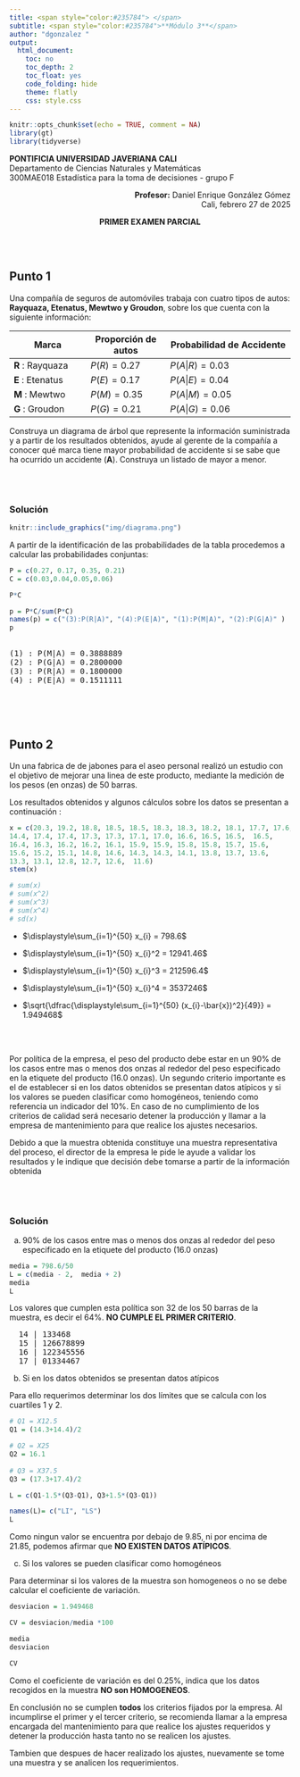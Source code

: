```yaml
---
title: <span style="color:#235784"> </span>  
subtitle: <span style="color:#235784">**Módulo 3**</span> 
author: "dgonzalez "
output:
  html_document:
    toc: no
    toc_depth: 2
    toc_float: yes
    code_folding: hide
    theme: flatly
    css: style.css
---      
```



```r
knitr::opts_chunk$set(echo = TRUE, comment = NA)
library(gt)
library(tidyverse)
```

**PONTIFICIA UNIVERSIDAD JAVERIANA CALI**  
Departamento de Ciencias Naturales y Matemáticas  
300MAE018 Estadística para la toma de decisiones - grupo F  

<div style="text-align: right;">
<strong>Profesor:</strong> Daniel Enrique González Gómez  
Cali, febrero 27 de 2025  
</div>

<div style="text-align: center;">
<strong>PRIMER EXAMEN PARCIAL</strong>
</div>

<br/><br/>

## Punto 1

Una compañía de seguros de automóviles trabaja con cuatro tipos de autos: **Rayquaza, Etenatus, Mewtwo y Groudon**, sobre los que cuenta con la siguiente información:

| Marca            | Proporción de autos | Probabilidad de **A**ccidente |
|-------------------|--------------------|-------------------------------|
| **R** : Rayquaza  |   $P(R)=0.27$      |   $P(A|R) =0.03$              |
| **E** : Etenatus  |   $P(E)=0.17$      |   $P(A|E) =0.04$              |
| **M** : Mewtwo    |   $P(M)=0.35$      |   $P(A|M) =0.05$              |
| **G** : Groudon   |   $P(G)=0.21$      |   $P(A|G) =0.06$              |

Construya un diagrama de árbol que represente la información suministrada y a partir de los resultados obtenidos, ayude al gerente de la compañía a conocer qué marca tiene mayor probabilidad de accidente si se sabe que ha ocurrido un accidente (**A**). Construya un listado de mayor a menor.

<br/><br/>

### **Solución**



```r
knitr::include_graphics("img/diagrama.png")
```



A partir de la identificación de las probabilidades de la tabla procedemos a calcular las probabilidades conjuntas:

```r
P = c(0.27, 0.17, 0.35, 0.21)
C = c(0.03,0.04,0.05,0.06)

P*C
```


```r
p = P*C/sum(P*C)
names(p) = c("(3):P(R|A)", "(4):P(E|A)", "(1):P(M|A)", "(2):P(G|A)" )
p

```

<pre>  
(1) : P(M|A) = 0.3888889 
(2) : P(G|A) = 0.2800000 
(3) : P(R|A) = 0.1800000 
(4) : P(E|A) = 0.1511111 
</pre>  
  
 
<br/><br/><br/>

## Punto 2

Un una fabrica de de jabones para el aseo personal realizó un estudio con el objetivo de mejorar una linea de este producto, mediante la medición de los pesos (en onzas)  de 50 barras.

Los resultados obtenidos y algunos cálculos sobre los datos se presentan a continuación :

```r
x = c(20.3, 19.2, 18.8, 18.5, 18.5, 18.3, 18.3, 18.2, 18.1, 17.7, 17.6,
14.4, 17.4, 17.4, 17.3, 17.3, 17.1, 17.0, 16.6, 16.5, 16.5,  16.5,
16.4, 16.3, 16.2, 16.2, 16.1, 15.9, 15.9, 15.8, 15.8, 15.7, 15.6,
15.6, 15.2, 15.1, 14.8, 14.6, 14.3, 14.3, 14.1, 13.8, 13.7, 13.6,  
13.3, 13.1, 12.8, 12.7, 12.6,  11.6)
stem(x)

# sum(x)
# sum(x^2)
# sum(x^3)
# sum(x^4)
# sd(x)
```

* $\displaystyle\sum_{i=1}^{50} x_{i} = 798.6$ 

* $\displaystyle\sum_{i=1}^{50} x_{i}^2  = 12941.46$ 

* $\displaystyle\sum_{i=1}^{50} x_{i}^3 =  212596.4$ 

* $\displaystyle\sum_{i=1}^{50} x_{i}^4 = 3537246$ 

* $\sqrt{\dfrac{\displaystyle\sum_{i=1}^{50} (x_{i}-\bar{x})^2}{49}} = 1.949468$ 

<br/><br/>

Por política de la empresa, el peso del producto debe estar en un 90% de los casos entre mas o menos dos onzas al rededor del peso especificado en la etiquete del producto (16.0 onzas). Un segundo criterio importante es el de establecer si en los datos obtenidos se presentan datos atípicos y si los valores se pueden clasificar como homogéneos, teniendo como referencia un indicador del 10%. En caso de no cumplimiento de los criterios de calidad será necesario detener la producción y llamar a la empresa de mantenimiento para que realice los ajustes necesarios.


Debido a que la muestra obtenida constituye una muestra representativa del proceso, el director de la empresa le pide le ayude a validar los resultados y le indique que decisión debe tomarse a partir de la información obtenida

<br/><br/>

### **Solución**

a. 90% de los casos entre mas o menos dos onzas al rededor del peso especificado en la etiquete del producto (16.0 onzas)

```r
media = 798.6/50
L = c(media - 2,  media + 2)
media
L


```

Los valores que cumplen esta política son 32 de los 50 barras de la muestra, es decir el 64%. **NO CUMPLE EL PRIMER CRITERIO**.

<pre>
  14 | 133468
  15 | 126678899
  16 | 122345556
  17 | 01334467
</pre>


b. Si en los datos obtenidos se presentan datos atípicos

Para ello requerimos determinar los dos límites que se calcula con los cuartiles 1 y 2.


```r
# Q1 = X12.5
Q1 = (14.3+14.4)/2

# Q2 = X25
Q2 = 16.1
  
# Q3 = X37.5  
Q3 = (17.3+17.4)/2

L = c(Q1-1.5*(Q3-Q1), Q3+1.5*(Q3-Q1))

names(L)= c("LI", "LS")
L


```

Como ningun valor se encuentra por debajo de 9.85, ni por encima de 21.85, podemos afirmar que **NO EXISTEN DATOS ATÍPICOS**.


c. Si los valores se pueden clasificar como homogéneos


Para determinar si los valores de la muestra son homogeneos o no se debe calcular el coeficiente de variación.

```r
desviacion = 1.949468

CV = desviacion/media *100

media
desviacion

CV

```

Como el coeficiente de variación es del 0.25%, indica que los datos recogidos en la muestra **NO son HOMOGENEOS**.


En conclusión no se cumplen **todos** los criterios fijados por la empresa. Al incumplirse el primer y el tercer criterio, se recomienda llamar a la empresa encargada del mantenimiento para que realice los ajustes requeridos y detener la producción hasta tanto no se realicen los ajustes. 

Tambien que despues de hacer realizado los ajustes, nuevamente se tome una muestra y se analicen los requerimientos.





